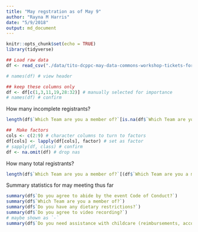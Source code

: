 ```yaml
---
title: "May regstration as of May 9"
author: "Rayna M Harris"
date: "5/9/2018"
output: md_document
---
```


```r
knitr::opts_chunk$set(echo = TRUE)
library(tidyverse)
```


```r
## Load raw data
df <- read_csv("./data/tito-dcppc-may-data-commons-workshop-tickets-for-rayna-harris-gmail-com-1091309.csv")

# names(df) # view header 
```

```r
## keep these columns only
df <- df[c(1,3,11,19,28:32)] # manually selected for importance
# names(df) # confirm
```

How many incomplete registrants?

```r
length(df$`Which Team are you a member of?`[is.na(df$`Which Team are you a member of?`)])
```



```r
##  Make factors
cols <- c(2:9) # character columns to turn to factors
df[cols] <- lapply(df[cols], factor) # set as factor
# sapply(df, class) # confirm
df <- na.omit(df) # drop nas
```

How many total registrants?

```r
length(df$`Which Team are you a member of?`[(df$`Which Team are you a member of?`)])
```

Summary statistics for may meeting thus far
```r
summary(df$`Do you agree to abide by the event Code of Conduct?`)
summary(df$`Which Team are you a member of?`)
summary(df$`Do you have any dietary restrictions?`)
summary(df$`Do you agree to video recording?`)
# maybe shown as `-`
summary(df$`Do you need assistance with childcare (reimbursements, accomdations)?`)
```